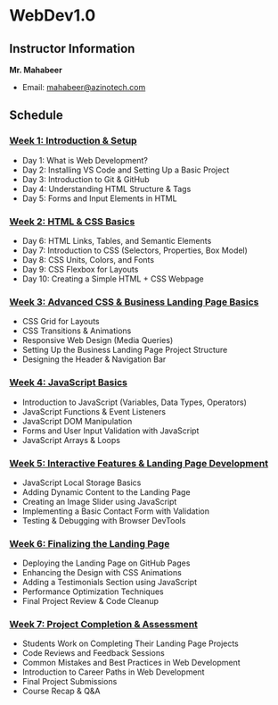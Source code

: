 # WebDev1.0

## Instructor Information

**Mr. Mahabeer**

- Email: [mahabeer@azinotech.com](mailto:mahabeer@azinotech.com)

## Schedule

### [Week 1: Introduction & Setup](/week-1)

- Day 1: What is Web Development?
- Day 2: Installing VS Code and Setting Up a Basic Project
- Day 3: Introduction to Git & GitHub
- Day 4: Understanding HTML Structure & Tags
- Day 5: Forms and Input Elements in HTML

### [Week 2: HTML & CSS Basics](/week-2)

- Day 6: HTML Links, Tables, and Semantic Elements
- Day 7: Introduction to CSS (Selectors, Properties, Box Model)
- Day 8: CSS Units, Colors, and Fonts
- Day 9: CSS Flexbox for Layouts
- Day 10: Creating a Simple HTML + CSS Webpage

### [Week 3: Advanced CSS & Business Landing Page Basics](/week-3)

- CSS Grid for Layouts
- CSS Transitions & Animations
- Responsive Web Design (Media Queries)
- Setting Up the Business Landing Page Project Structure
- Designing the Header & Navigation Bar

### [Week 4: JavaScript Basics](/week-4)

- Introduction to JavaScript (Variables, Data Types, Operators)
- JavaScript Functions & Event Listeners
- JavaScript DOM Manipulation
- Forms and User Input Validation with JavaScript
- JavaScript Arrays & Loops

### [Week 5: Interactive Features & Landing Page Development](/week-5)

- JavaScript Local Storage Basics
- Adding Dynamic Content to the Landing Page
- Creating an Image Slider using JavaScript
- Implementing a Basic Contact Form with Validation
- Testing & Debugging with Browser DevTools

### [Week 6: Finalizing the Landing Page](/week-6)

- Deploying the Landing Page on GitHub Pages
- Enhancing the Design with CSS Animations
- Adding a Testimonials Section using JavaScript
- Performance Optimization Techniques
- Final Project Review & Code Cleanup

### [Week 7: Project Completion & Assessment](/week-7)

- Students Work on Completing Their Landing Page Projects
- Code Reviews and Feedback Sessions
- Common Mistakes and Best Practices in Web Development
- Introduction to Career Paths in Web Development
- Final Project Submissions
- Course Recap & Q&A
